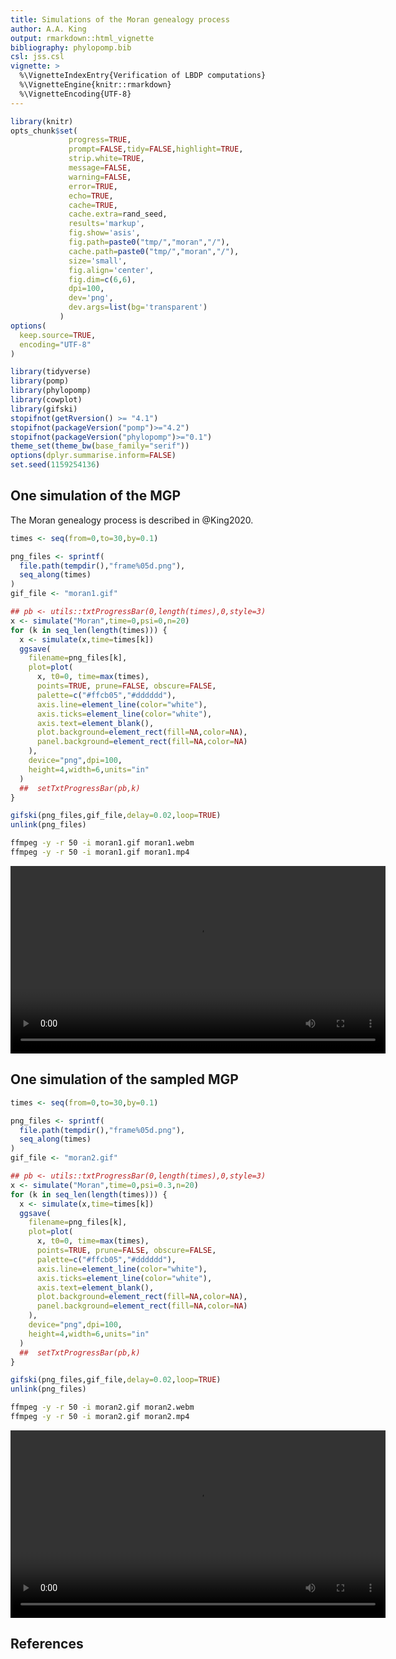 ```yaml
---
title: Simulations of the Moran genealogy process
author: A.A. King
output: rmarkdown::html_vignette
bibliography: phylopomp.bib
csl: jss.csl
vignette: >
  %\VignetteIndexEntry{Verification of LBDP computations}
  %\VignetteEngine{knitr::rmarkdown}
  %\VignetteEncoding{UTF-8}
---
```

	
```r
library(knitr)
opts_chunk$set(
             progress=TRUE,
             prompt=FALSE,tidy=FALSE,highlight=TRUE,
             strip.white=TRUE,
             message=FALSE,
             warning=FALSE,
             error=TRUE,
             echo=TRUE,
             cache=TRUE,
             cache.extra=rand_seed,
             results='markup',
             fig.show='asis',
             fig.path=paste0("tmp/","moran","/"),
             cache.path=paste0("tmp/","moran","/"),
             size='small',
             fig.align='center',
             fig.dim=c(6,6),
             dpi=100,
             dev='png',
             dev.args=list(bg='transparent')
           )
options(
  keep.source=TRUE,
  encoding="UTF-8"
)
```
 
```r
library(tidyverse)
library(pomp)
library(phylopomp)
library(cowplot)
library(gifski)
stopifnot(getRversion() >= "4.1")
stopifnot(packageVersion("pomp")>="4.2")
stopifnot(packageVersion("phylopomp")>="0.1")
theme_set(theme_bw(base_family="serif"))
options(dplyr.summarise.inform=FALSE)
set.seed(1159254136)
```
 
## One simulation of the MGP

The Moran genealogy process is described in @King2020.

```r
times <- seq(from=0,to=30,by=0.1)

png_files <- sprintf(
  file.path(tempdir(),"frame%05d.png"),
  seq_along(times)
)
gif_file <- "moran1.gif"

## pb <- utils::txtProgressBar(0,length(times),0,style=3)
x <- simulate("Moran",time=0,psi=0,n=20)
for (k in seq_len(length(times))) {
  x <- simulate(x,time=times[k])
  ggsave(
    filename=png_files[k],
    plot=plot(
      x, t0=0, time=max(times),
      points=TRUE, prune=FALSE, obscure=FALSE,
      palette=c("#ffcb05","#dddddd"),
      axis.line=element_line(color="white"),
      axis.ticks=element_line(color="white"),
      axis.text=element_blank(),
      plot.background=element_rect(fill=NA,color=NA),
      panel.background=element_rect(fill=NA,color=NA)
    ),
    device="png",dpi=100,
    height=4,width=6,units="in"
  )
  ##  setTxtProgressBar(pb,k)
}

gifski(png_files,gif_file,delay=0.02,loop=TRUE)
unlink(png_files)
```

```bash
ffmpeg -y -r 50 -i moran1.gif moran1.webm
ffmpeg -y -r 50 -i moran1.gif moran1.mp4
```

<video width="600" controls>
<source src="moran1.mp4" type="video/mp4"/>
<source src="moran1.webm" type="video/webm"/>
Your browser does not support the video element.
</video>

## One simulation of the sampled MGP

```r
times <- seq(from=0,to=30,by=0.1)

png_files <- sprintf(
  file.path(tempdir(),"frame%05d.png"),
  seq_along(times)
)
gif_file <- "moran2.gif"

## pb <- utils::txtProgressBar(0,length(times),0,style=3)
x <- simulate("Moran",time=0,psi=0.3,n=20)
for (k in seq_len(length(times))) {
  x <- simulate(x,time=times[k])
  ggsave(
    filename=png_files[k],
    plot=plot(
      x, t0=0, time=max(times),
      points=TRUE, prune=FALSE, obscure=FALSE,
      palette=c("#ffcb05","#dddddd"),
      axis.line=element_line(color="white"),
      axis.ticks=element_line(color="white"),
      axis.text=element_blank(),
      plot.background=element_rect(fill=NA,color=NA),
      panel.background=element_rect(fill=NA,color=NA)
    ),
    device="png",dpi=100,
    height=4,width=6,units="in"
  )
  ##  setTxtProgressBar(pb,k)
}

gifski(png_files,gif_file,delay=0.02,loop=TRUE)
unlink(png_files)
```

```bash
ffmpeg -y -r 50 -i moran2.gif moran2.webm
ffmpeg -y -r 50 -i moran2.gif moran2.mp4
```

<video width="600" controls>
<source src="moran2.mp4" type="video/mp4"/>
<source src="moran2.webm" type="video/webm"/>
Your browser does not support the video element.
</video>

## References

